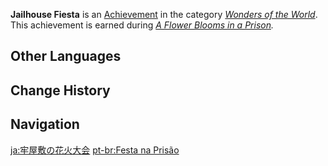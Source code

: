 {{Achievement Infobox
|title        = 
|id           = 84042
|order id     = 5021
|category     = Wonders of the World
|description  = Rescue [[Master Masakatsu|Masakatsu]] successfully.
|requirements = Earned during ''[[A Flower Blooms in a Prison]].''
|primogems    = 5
|tracking     = 
|hidden       = 1
|quest        = The Immovable God and the Eternal Euthymia
|type         = Quest
}}
'''Jailhouse Fiesta''' is an [[Achievement]] in the category ''[[Wonders of the World]]''. This achievement is earned during ''[[A Flower Blooms in a Prison]].''
<!--
==Trivia==

==Video Guides==
{{EVT
|video1   = 
|caption1 = 
}}
-->
==Other Languages==
{{Other Languages
|en      = Jailhouse Fiesta
|zhs     = 牢屋敷花火祭
|zhs_rm  = Láo Wūfū Huāhuǒ Jì
|zht     = 牢屋敷花火祭
|zht_rm  = Láo Wūfū Huāhuǒ Jì
|zh_tl   = 
|ja      = 牢屋敷の花火大会
|ja_rm   = Rouyashiki no Hanabi Taikai
|ja_tl   = Jailhouse Fireworks Show
|ko      = 감옥의 축제
|ko_rm   = Gamok-ui Chukje
|ko_tl   = Festival of Jail
|es      = Fiesta en la cárcel
|es_tl   = Party in Jail
|fr      = La grande évasion
|fr_tl   = The Great Escape
|ru      = Салют за решёткой
|ru_tl   = Fireworks From Behind Jail Bars
|th      = งานดอกไม้ไฟในห้องคุมขัง
|th_rm   = 
|th_tl   = 
|vi      = Tế Lễ Lao Ngục
|vi_tl   = 
|de      = Gefängnisfest
|de_tl   = Prison Festival
|id      = Festival Kembang Api
|id_tl   = Firework Festival
|pt      = Festa na Prisão
|pt_tl   = 
|tr      = Hapishane Kuşu
|tr_tl   = 
|it      = Festa nella prigione
|it_tl   = 
}}

==Change History==
{{Change History|2.0}}
<!--
==References==
{{Reflist}}
-->
==Navigation==
{{Achievement Navbox|Wonders of the World|Quest}}

[[ja:牢屋敷の花火大会]]
[[pt-br:Festa na Prisão]]